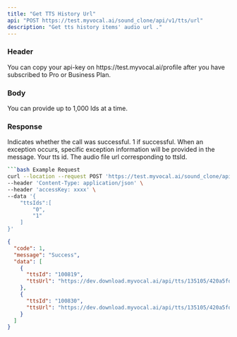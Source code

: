 ```yaml
---
title: "Get TTS History Url"
api: "POST https://test.myvocal.ai/sound_clone/api/v1/tts/url"
description: "Get tts history items' audio url ."
---
```

### Header
<ParamField header="accessKey"   type="string" required>
  You can copy your api-key on https://test.myvocal.ai/profile after you have subscribed to Pro or Business Plan.
</ParamField>

### Body
<ParamField body="ttsIds" type="array" required>
 You can provide up to 1,000 Ids at a time.
</ParamField>

### Response

<ResponseField name="code" type="number" required>
  Indicates whether the call was successful. 1 if successful.
</ResponseField>

<ResponseField name="message" type="string" >
  When an exception occurs, specific exception information will be provided in the message.
</ResponseField>

<ResponseField name="data" type="array">
  <Expandable title="Toggle object">
   
  <ResponseField name="ttsId" type="string">
      Your tts id.
  </ResponseField>
   <ResponseField name="ttsUrl" type="string">
     The audio file url corresponding to ttsId.
  </ResponseField>
  </Expandable>
</ResponseField>

<RequestExample>

```bash Example Request
```bash Example Request
curl --location --request POST 'https://test.myvocal.ai/sound_clone/api/v1/tts/url' \
--header 'Content-Type: application/json' \
--header 'accessKey: xxxx' \
--data '{
    "ttsIds":[
        "0",
        "1"
    ]
}'
```

</RequestExample>

<ResponseExample>

```json Response
{
  "code": 1,
  "message": "Success",
  "data": [
    {
      "ttsId": "100819",
      "ttsUrl": "https://dev.download.myvocal.ai/api/tts/135105/420a5fd174264fc49783e2ab920f08ae/139317/4a3215fcaa9d494c8c19f52d250c5190.mp3"
    },
    {
      "ttsId": "100830",
      "ttsUrl": "https://dev.download.myvocal.ai/api/tts/135105/420a5fd174264fc49783e2ab920f08ae/139317/eeb20430df2949f6abfbb2d3d350085e.mp3"
    }
  ]
}
```

</ResponseExample>
